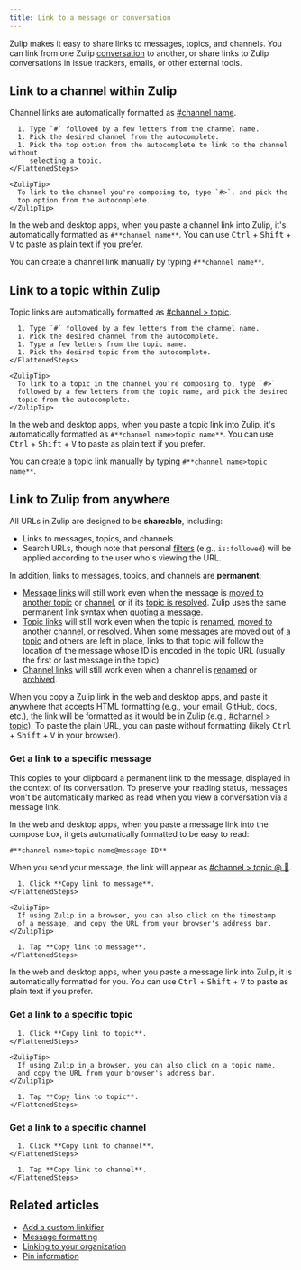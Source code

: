 ```yaml
---
title: Link to a message or conversation
---
```



Zulip makes it easy to share links to messages, topics, and channels. You can
link from one Zulip [conversation](/help/reading-conversations) to another, or
share links to Zulip conversations in issue trackers, emails, or other external
tools.

## Link to a channel within Zulip

Channel links are automatically formatted as [#channel name](#link-to-a-channel-within-zulip).

<Tabs>
  <TabItem label="Desktop/Web">
    <FlattenedSteps>
      <StartComposing />

      1. Type `#` followed by a few letters from the channel name.
      1. Pick the desired channel from the autocomplete.
      1. Pick the top option from the autocomplete to link to the channel without
         selecting a topic.
    </FlattenedSteps>

    <ZulipTip>
      To link to the channel you're composing to, type `#>`, and pick the
      top option from the autocomplete.
    </ZulipTip>
  </TabItem>
</Tabs>

In the web and desktop apps, when you paste a channel link into Zulip,
it's automatically formatted as `#**channel name**`. You can use
<kbd data-mac-following-key="⌥">Ctrl</kbd> + <kbd>Shift</kbd> +
<kbd>V</kbd> to paste as plain text if you prefer.

You can create a channel link manually by typing `#**channel name**`.

## Link to a topic within Zulip

Topic links are automatically formatted as [#channel > topic](#link-to-a-topic-within-zulip).

<Tabs>
  <TabItem label="Desktop/Web">
    <FlattenedSteps>
      <StartComposing />

      1. Type `#` followed by a few letters from the channel name.
      1. Pick the desired channel from the autocomplete.
      1. Type a few letters from the topic name.
      1. Pick the desired topic from the autocomplete.
    </FlattenedSteps>

    <ZulipTip>
      To link to a topic in the channel you're composing to, type `#>`
      followed by a few letters from the topic name, and pick the desired
      topic from the autocomplete.
    </ZulipTip>
  </TabItem>
</Tabs>

In the web and desktop apps, when you paste a topic link into Zulip, it's
automatically formatted as `#**channel name>topic name**`. You can use
<kbd data-mac-following-key="⌥">Ctrl</kbd> + <kbd>Shift</kbd> +
<kbd>V</kbd> to paste as plain text if you prefer.

You can create a topic link manually by typing `#**channel name>topic name**`.

## Link to Zulip from anywhere

All URLs in Zulip are designed to be **shareable**, including:

* Links to messages, topics, and channels.
* Search URLs, though note that personal
  [filters](/help/search-for-messages#search-filters) (e.g., `is:followed`) will
  be applied according to the user who's viewing the URL.

In addition, links to messages, topics, and channels are **permanent**:

* [Message links](#get-a-link-to-a-specific-message) will still work even when
  the message is [moved to another topic](/help/move-content-to-another-topic)
  or [channel](/help/move-content-to-another-channel), or if its [topic is
  resolved](/help/resolve-a-topic). Zulip uses the same permanent link syntax
  when [quoting a message](/help/quote-or-forward-a-message).
* [Topic links](#get-a-link-to-a-specific-topic) will still work even when the
  topic is [renamed](/help/rename-a-topic), [moved to another
  channel](/help/move-content-to-another-channel), or
  [resolved](/help/resolve-a-topic).
  <ZulipTip>
    When some messages are [moved out of a
    topic](/help/move-content-to-another-topic) and others are left in place,
    links to that topic will follow the location of the message whose ID is
    encoded in the topic URL (usually the first or last message in the topic).
  </ZulipTip>
* [Channel links](#get-a-link-to-a-specific-channel) will still work even when a
  channel is [renamed](/help/rename-a-channel) or
  [archived](/help/archive-a-channel).

When you copy a Zulip link in the web and desktop apps, and paste it anywhere that
accepts HTML formatting (e.g., your email, GitHub, docs, etc.), the link will be
formatted as it would be in Zulip (e.g., [#channel > topic](#link-to-a-topic-within-zulip)).
To paste the plain URL, you can paste without formatting (likely <kbd>Ctrl</kbd> +
<kbd>Shift</kbd> + <kbd>V</kbd> in your browser).

### Get a link to a specific message

This copies to your clipboard a permanent link to the message, displayed in the
context of its conversation. To preserve your reading status, messages won't be
automatically marked as read when you view a conversation via a message link.

In the web and desktop apps, when you paste a message link into the compose box,
it gets automatically formatted to be easy to read:

```
#**channel name>topic name@message ID**
```

When you send your message, the link will appear as
[#channel > topic @ 💬](#get-a-link-to-a-specific-message).

<Tabs>
  <TabItem label="Desktop/Web">
    <FlattenedSteps>
      <MessageActionsMenu />

      1. Click **Copy link to message**.
    </FlattenedSteps>

    <ZulipTip>
      If using Zulip in a browser, you can also click on the timestamp
      of a message, and copy the URL from your browser's address bar.
    </ZulipTip>
  </TabItem>

  <TabItem label="Mobile">
    <FlattenedSteps>
      <MessageLongPressMenu />

      1. Tap **Copy link to message**.
    </FlattenedSteps>
  </TabItem>
</Tabs>

In the web and desktop apps, when you paste a message link into Zulip,
it is automatically formatted for you. You can use
<kbd data-mac-following-key="⌥">Ctrl</kbd> + <kbd>Shift</kbd> +
<kbd>V</kbd> to paste as plain text if you prefer.

### Get a link to a specific topic

<Tabs>
  <TabItem label="Desktop/Web">
    <FlattenedSteps>
      <TopicActions />

      1. Click **Copy link to topic**.
    </FlattenedSteps>

    <ZulipTip>
      If using Zulip in a browser, you can also click on a topic name,
      and copy the URL from your browser's address bar.
    </ZulipTip>
  </TabItem>

  <TabItem label="Mobile">
    <FlattenedSteps>
      <TopicLongPressMenu />

      1. Tap **Copy link to topic**.
    </FlattenedSteps>
  </TabItem>
</Tabs>

### Get a link to a specific channel

<Tabs>
  <TabItem label="Desktop/Web">
    <FlattenedSteps>
      <ChannelActions />

      1. Click **Copy link to channel**.
    </FlattenedSteps>
  </TabItem>

  <TabItem label="Mobile">
    <FlattenedSteps>
      <ChannelLongPressMenu />

      1. Tap **Copy link to channel**.
    </FlattenedSteps>
  </TabItem>
</Tabs>

## Related articles

* [Add a custom linkifier](/help/add-a-custom-linkifier)
* [Message formatting](/help/format-your-message-using-markdown)
* [Linking to your organization](/help/linking-to-zulip)
* [Pin information](/help/pin-information)
